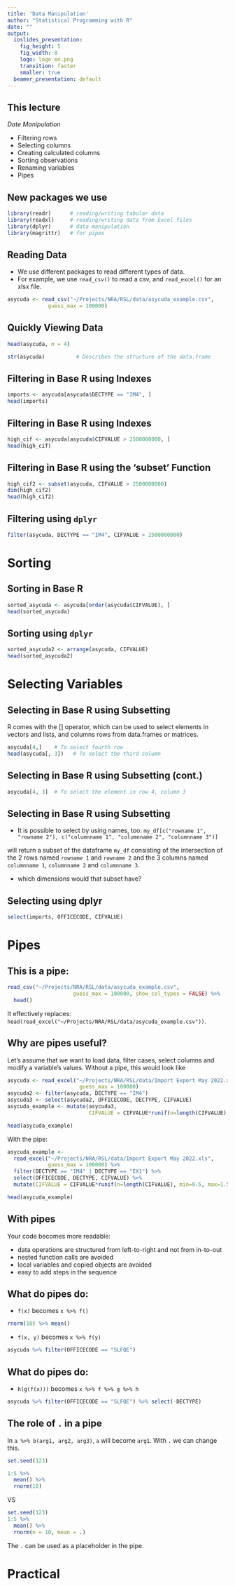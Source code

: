 ```yaml
---
title: 'Data Manipulation'
author: "Statistical Programming with R"
date: ""
output:
  ioslides_presentation:
    fig_height: 5
    fig_width: 8
    logo: logo_en.png
    transition: faster
    smaller: true
  beamer_presentation: default
---
```



## This lecture

*Date Manipulation*

- Filtering rows
- Selecting columns
- Creating calculated columns
- Sorting observations
- Renaming variables
- Pipes

<!-- - Tidy data -->


## New packages we use
```r
library(readr)      # reading/writing tabular data
library(readxl)     # reading/writing data from Excel files
library(dplyr)      # data manipulation
library(magrittr)   # for pipes
```


## Reading Data

- We use different packages to read different types of data. 
- For example, we use `read_csv()` to read a csv, and `read_excel()` for an xlsx file. 
```r
asycuda <- read_csv("~/Projects/NRA/RSL/data/asycuda_example.csv", 
             guess_max = 100000)
```

## Quickly Viewing Data

```r
head(asycuda, n = 4)

str(asycuda)          # Describes the structure of the data.frame
```


## Filtering in Base R using Indexes

```r
imports <- asycuda[asycuda$DECTYPE == "IM4", ]
head(imports)
```


## Filtering in Base R using Indexes
```r
high_cif <- asycuda[asycuda$CIFVALUE > 2500000000, ]
head(high_cif)
```


## Filtering in Base R using the 'subset' Function
```r
high_cif2 <- subset(asycuda, CIFVALUE > 2500000000)
dim(high_cif2)
head(high_cif2)
```


## Filtering using `dplyr`
```r
filter(asycuda, DECTYPE == "IM4", CIFVALUE > 2500000000)
```


# Sorting 

## Sorting in Base R

```r
sorted_asycuda <- asycuda[order(asycuda$CIFVALUE), ]
head(sorted_asycuda)
```

## Sorting using `dplyr` 

```r
sorted_asycuda2 <- arrange(asycuda, CIFVALUE)
head(sorted_asycuda2)
```


# Selecting Variables


## Selecting in Base R using Subsetting

R comes with the [] operator, which can be used to select elements in vectors and lists, and columns rows from data.frames or matrices.

```r
asycuda[4,]    # To select fourth row
head(asycuda[, 3])   # To select the third column
```


## Selecting in Base R using Subsetting (cont.)
```r
asycuda[4, 3]  # To select the element in row 4, column 3
```


## Selecting in Base R using Subsetting

- It is possible to select by using names, too:
`my_df[c("rowname 1", "rowname 2"), c("columnname 1", "columnname 2", "columnname 3")]`

will return a subset of the dataframe `my_df` consisting of the intersection of the 2 rows named `rowname 1` and `rowname 2` and the 3 columns named `columnname 1`, `columnname 2` and `columnname 3`.

- which dimensions would that subset have?


## Selecting using dplyr

```r
select(imports, OFFICECODE, CIFVALUE)
```

# Pipes

## This is a pipe:

```r
read_csv("~/Projects/NRA/RSL/data/asycuda_example.csv", 
                     guess_max = 100000, show_col_types = FALSE) %>%
  head()
```

It effectively replaces:
`head(read_excel("~/Projects/NRA/RSL/data/asycuda_example.csv"))`.


## Why are pipes useful?
Let's assume that we want to load data, filter cases, select columns and modify a variable's values. Without a pipe, this would look like
```r
asycuda <- read_excel("~/Projects/NRA/RSL/data/Import Export May 2022.xls", 
                       guess_max = 100000)
asycuda2 <- filter(asycuda, DECTYPE == "IM4")
asycuda3 <- select(asycuda2, OFFICECODE, DECTYPE, CIFVALUE)
asycuda_example <- mutate(asycuda3, 
                          CIFVALUE = CIFVALUE*runif(n=length(CIFVALUE), min=0.5, max=1.5))

head(asycuda_example)
```

With the pipe:
```r
asycuda_example <-
  read_excel("~/Projects/NRA/RSL/data/Import Export May 2022.xls", 
             guess_max = 100000) %>%
  filter(DECTYPE == "IM4" | DECTYPE == "EX1") %>%
  select(OFFICECODE, DECTYPE, CIFVALUE) %>%
  mutate(CIFVALUE = CIFVALUE*runif(n=length(CIFVALUE), min=0.5, max=1.5))

head(asycuda_example)
```


## With pipes
Your code becomes more readable:

- data operations are structured from left-to-right and not from in-to-out
- nested function calls are avoided
- local variables and copied objects are avoided
- easy to add steps in the sequence

## What do pipes do:

- `f(x)` becomes `x %>% f()`
```r
rnorm(10) %>% mean()
```
- `f(x, y)` becomes `x %>% f(y)` 
```r
asycuda %>% filter(OFFICECODE == "SLFQE")
```


## What do pipes do: 

- `h(g(f(x)))` becomes `x %>% f %>% g %>% h` 
```r
asycuda %>% filter(OFFICECODE == "SLFQE") %>% select(-DECTYPE)
```


## The role of `.` in a pipe
In `a %>% b(arg1, arg2, arg3)`, `a` will become `arg1`. With `.` we can change this.
```r
set.seed(123)

1:5 %>%
  mean() %>%
  rnorm(10)
```
VS
```r
set.seed(123)
1:5 %>%
  mean() %>%
  rnorm(n = 10, mean = .)
```
The `.` can be used as a placeholder in the pipe.


# Practical 








